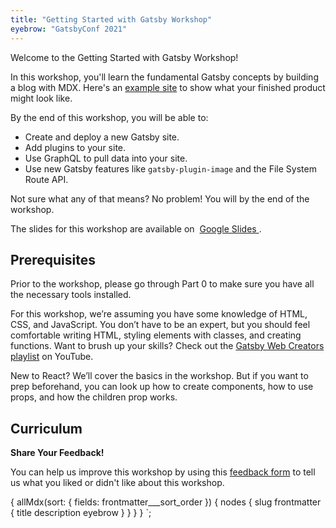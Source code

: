 ```yaml
---
title: "Getting Started with Gatsby Workshop"
eyebrow: "GatsbyConf 2021"
---
```



<Subhead>Welcome to the Getting Started with Gatsby Workshop!</Subhead>

In this workshop, you'll learn the fundamental Gatsby concepts by building a blog with MDX. Here's an [example site](https://introworkshopexamplesitev3.gatsbyjs.io/) to show what your finished product might look like.

By the end of this workshop, you will be able to:

* Create and deploy a new Gatsby site.
* Add plugins to your site.
* Use GraphQL to pull data into your site.
* Use new Gatsby features like `gatsby-plugin-image` and the File System Route API.

Not sure what any of that means? No problem! You will by the end of the workshop.

<Calloutbox>
  The slides for this workshop are available on&nbsp;
  <a href="https://docs.google.com/presentation/d/1hDQkrkYYSw_gqfoLFk59IA9eNiQlFYT3tfAnNkIiNfk/">
    Google Slides
  </a>.
</Calloutbox>

## Prerequisites

Prior to the workshop, please go through <StyledLink to="/part-0">Part 0</StyledLink> to make sure you have all the necessary tools installed.

For this workshop, we’re assuming you have some knowledge of HTML, CSS, and JavaScript. You don’t have to be an expert, but you should feel comfortable writing HTML, styling elements with classes, and creating functions. Want to brush up your skills? Check out the [Gatsby Web Creators playlist](https://youtube.com/playlist?list=PLCU2qJekvcN2KKkCAOvkhcC5tfOKOQzR9) on YouTube.

<Calloutbox>
  New to React? We’ll cover the basics in the workshop. But if you want to prep
  beforehand, you can look up how to create components, how to use props, and
  how the children prop works.
</Calloutbox>

## Curriculum

<TutorialList posts={props.data.allMdx.nodes} />

<Calloutbox>

**Share Your Feedback!**

You can help us improve this workshop by using this [feedback form](https://docs.google.com/forms/d/e/1FAIpQLScQSMjKfAaukPiiwvPTpIG3nKEF5pjY0Y_nZX6TGj0L9Tx31w/viewform?usp=pp_url&entry.2075407804=General+Feedback) to tell us what you liked or didn't like about this workshop.

</Calloutbox>

  {
    allMdx(sort: { fields: frontmatter___sort_order }) {
      nodes {
        slug
        frontmatter {
          title
          description
          eyebrow
        }
      }
    }
  }
`;
